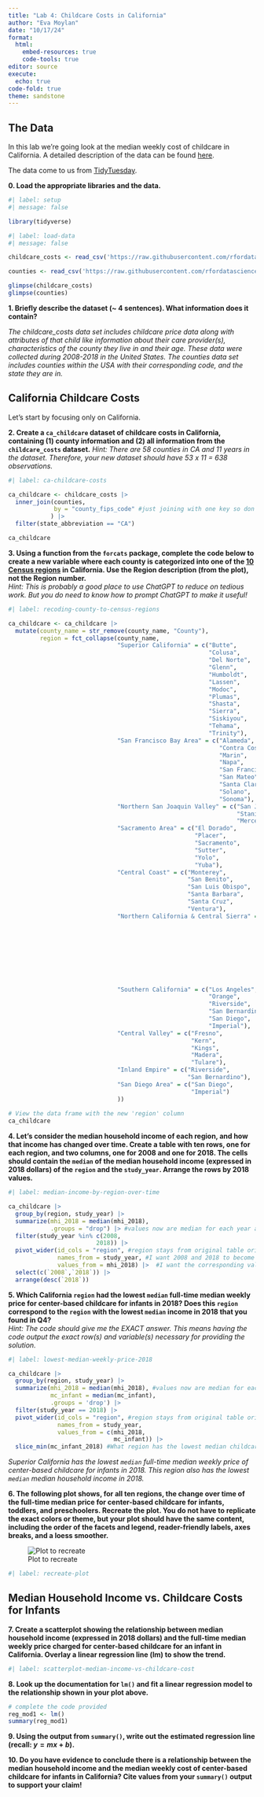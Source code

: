 ```yaml
---
title: "Lab 4: Childcare Costs in California"
author: "Eva Moylan"
date: "10/17/24"
format: 
  html:  
    embed-resources: true
    code-tools: true
editor: source
execute: 
  echo: true
code-fold: true
theme: sandstone
---
```


## The Data

In this lab we're going look at the median weekly cost of childcare in
California. A detailed description of the data can be found [here](https://github.com/rfordatascience/tidytuesday/blob/master/data/2023/2023-05-09/readme.md).

The data come to us from [TidyTuesday](https://github.com/rfordatascience/tidytuesday).

**0. Load the appropriate libraries and the data.**

```r
#| label: setup
#| message: false

library(tidyverse)

```

```r
#| label: load-data
#| message: false

childcare_costs <- read_csv('https://raw.githubusercontent.com/rfordatascience/tidytuesday/master/data/2023/2023-05-09/childcare_costs.csv')

counties <- read_csv('https://raw.githubusercontent.com/rfordatascience/tidytuesday/master/data/2023/2023-05-09/counties.csv')

glimpse(childcare_costs)
glimpse(counties)
```

**1. Briefly describe the dataset (~ 4 sentences). What information does it contain?**

*The childcare_costs data set includes childcare price data along with attributes of that child like information about their care provider(s), characteristics of the county they live in and their age. These data were collected during 2008-2018 in the United States. The counties data set includes counties within the USA with their corresponding code, and the state they are in.*


## California Childcare Costs

Let's start by focusing only on California. 

**2. Create a `ca_childcare` dataset of childcare costs in California, containing (1) county information and (2) all information from the `childcare_costs` dataset.** 
*Hint: There are 58 counties in CA and 11 years in the dataset. Therefore, your new dataset should have 53 x 11 = 638 observations.*

```r
#| label: ca-childcare-costs

ca_childcare <- childcare_costs |>
  inner_join(counties,
             by = "county_fips_code" #just joining with one key so don't need to use 'join_by'
            ) |>
  filter(state_abbreviation == "CA")

ca_childcare

```

**3. Using a function from the `forcats` package, complete the code below to create a new variable where each county is categorized into one of the [10 Census regions](https://census.ca.gov/regions/) in California. Use the Region description (from the plot), not the Region number.**  
*Hint: This is probably a good place to use ChatGPT to reduce on tedious work. But you do need to know how to prompt ChatGPT to make it useful!*

```r
#| label: recoding-county-to-census-regions

ca_childcare <- ca_childcare |> 
  mutate(county_name = str_remove(county_name, "County"),
         region = fct_collapse(county_name,
                               "Superior California" = c("Butte", 
                                                         "Colusa", 
                                                         "Del Norte", 
                                                         "Glenn", 
                                                         "Humboldt", 
                                                         "Lassen", 
                                                         "Modoc", 
                                                         "Plumas", 
                                                         "Shasta", 
                                                         "Sierra", 
                                                         "Siskiyou", 
                                                         "Tehama", 
                                                         "Trinity"),
                               "San Francisco Bay Area" = c("Alameda", 
                                                            "Contra Costa", 
                                                            "Marin", 
                                                            "Napa", 
                                                            "San Francisco", 
                                                            "San Mateo", 
                                                            "Santa Clara",
                                                            "Solano", 
                                                            "Sonoma"),
                               "Northern San Joaquin Valley" = c("San Joaquin", 
                                                                 "Stanislaus", 
                                                                 "Merced"),
                               "Sacramento Area" = c("El Dorado", 
                                                     "Placer", 
                                                     "Sacramento", 
                                                     "Sutter", 
                                                     "Yolo", 
                                                     "Yuba"),
                               "Central Coast" = c("Monterey", 
                                                   "San Benito", 
                                                   "San Luis Obispo", 
                                                   "Santa Barbara", 
                                                   "Santa Cruz", 
                                                   "Ventura"),
                               "Northern California & Central Sierra" = c("Alpine", 
                                                                          "Amador", 
                                                                          "Calaveras", 
                                                                          "Inyo", 
                                                                          "Mariposa", 
                                                                          "Mono", 
                                                                          "Nevada", 
                                                                          "Tuolumne",
                                                                          "Lake",
                                                                          "Mendocino"),
                               "Southern California" = c("Los Angeles", 
                                                         "Orange", 
                                                         "Riverside", 
                                                         "San Bernardino", 
                                                         "San Diego", 
                                                         "Imperial"),
                               "Central Valley" = c("Fresno", 
                                                    "Kern", 
                                                    "Kings", 
                                                    "Madera", 
                                                    "Tulare"),
                               "Inland Empire" = c("Riverside", 
                                                   "San Bernardino"),
                               "San Diego Area" = c("San Diego", 
                                                    "Imperial")
                               ))
  
# View the data frame with the new 'region' column
ca_childcare
```

**4. Let's consider the median household income of each region, and how that income has changed over time. Create a table with ten rows, one for each region, and two columns, one for 2008 and one for 2018. The cells should contain the `median` of the median household income (expressed in 2018 dollars) of the `region` and the `study_year`. Arrange the rows by 2018 values.**

```r
#| label: median-income-by-region-over-time

ca_childcare |>
  group_by(region, study_year) |>
  summarize(mhi_2018 = median(mhi_2018),
            .groups = "drop") |> #values now are median for each year at each county 
  filter(study_year %in% c(2008, 
                         2018)) |>
  pivot_wider(id_cols = "region", #region stays from original table orientation 
              names_from = study_year, #I want 2008 and 2018 to become columns
              values_from = mhi_2018) |>  #I want the corresponding values to be this
  select(c(`2008`,`2018`)) |>
  arrange(desc(`2018`))

```

**5. Which California `region` had the lowest `median` full-time median weekly price for center-based childcare for infants in 2018? Does this `region` correspond to the `region` with the lowest `median` income in 2018 that you found in Q4?**  
*Hint: The code should give me the EXACT answer. This means having the code output the exact row(s) and variable(s) necessary for providing the solution.*

```r
#| label: lowest-median-weekly-price-2018

ca_childcare |>
  group_by(region, study_year) |>
  summarize(mhi_2018 = median(mhi_2018), #values now are median for each year at each county
            mc_infant = median(mc_infant),
            .groups = 'drop') |>
  filter(study_year == 2018) |>
  pivot_wider(id_cols = "region", #region stays from original table orientation 
              names_from = study_year,
              values_from = c(mhi_2018,
                              mc_infant)) |> 
  slice_min(mc_infant_2018) #What region has the lowest median childcare for infants in 2018?

```
*Superior California has the lowest `median` full-time median weekly price of center-based childcare for infants in 2018. This region also has the lowest `median` median household income in 2018.*

**6. The following plot shows, for all ten regions, the change over time of the full-time median price for center-based childcare for infants, toddlers, and preschoolers. Recreate the plot. You do not have to replicate the exact colors or theme, but your plot should have the same content, including the order of the facets and legend, reader-friendly labels, axes breaks, and a loess smoother.**

![Plot to recreate](https://atheobold.github.io/groupworthy-data-science/labs/instructions/images/lab-4-recreate-plot.png)

```r
#| label: recreate-plot

```


## Median Household Income vs. Childcare Costs for Infants

**7. Create a scatterplot showing the relationship between median household income (expressed in 2018 dollars) and the full-time median weekly price charged for center-based childcare for an infant in California. Overlay a linear regression line (lm) to show the trend.**

```r
#| label: scatterplot-median-income-vs-childcare-cost

```

**8. Look up the documentation for `lm()` and fit a linear regression model to the relationship shown in your plot above.**

```r
# complete the code provided
reg_mod1 <- lm()
summary(reg_mod1)
```

**9. Using the output from `summary()`, write out the estimated regression line (recall: $y = mx + b$).**

**10. Do you have evidence to conclude there is a relationship between the median household income and the median weekly cost of center-based childcare for infants in California? Cite values from your `summary()` output to support your claim!**
